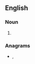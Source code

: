 ==English==

===Noun===
{{head|en|noun plural form}}

# {{plural of|ringlet|lang=en}}

===Anagrams===
* {{l|en|sterling}}, {{l|en|Sterling}}